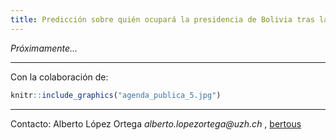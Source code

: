 ```yaml
---
title: Predicción sobre quién ocupará la presidencia de Bolivia tras las próximas elecciones.
---
```


_Próximamente..._


_____
Con la colaboración de: 

```r
knitr::include_graphics("agenda_publica_5.jpg")
```

_____

Contacto: Alberto López Ortega _alberto.lopezortega@uzh.ch_ , [bertous](https://twitter.com/bertous)

